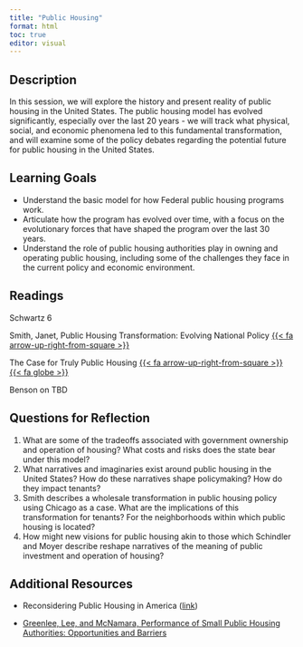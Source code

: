 ```yaml
---
title: "Public Housing"
format: html
toc: true
editor: visual
---
```


## Description

In this session, we will explore the history and present reality of public housing in the United States. The public housing model has evolved significantly, especially over the last 20 years - we will track what physical, social, and economic phenomena led to this fundamental transformation, and will examine some of the policy debates regarding the potential future for public housing in the United States.

## Learning Goals

-   Understand the basic model for how Federal public housing programs work.
-   Articulate how the program has evolved over time, with a focus on the evolutionary forces that have shaped the program over the last 30 years.
-   Understand the role of public housing authorities play in owning and operating public housing, including some of the challenges they face in the current policy and economic environment.

## Readings

Schwartz 6

Smith, Janet, Public Housing Transformation: Evolving National Policy [{{< fa arrow-up-right-from-square >}}](https://uofi.box.com/s/qn0duv2naa2yo33a4r4j77fdv1o5md7f)

The Case for Truly Public Housing [{{< fa arrow-up-right-from-square >}}](https://uofi.box.com/s/kzh6wwws59rd9td17psnfg3wcnt4dclg)   [{{< fa globe >}}](https://placesjournal.org/article/the-case-for-truly-public-housing/?cn-reloaded=1)

Benson on TBD

## Questions for Reflection

1.  What are some of the tradeoffs associated with government ownership and operation of housing? What costs and risks does the state bear under this model?
2.  What narratives and imaginaries exist around public housing in the United States? How do these narratives shape policymaking? How do they impact tenants?
3.  Smith describes a wholesale transformation in public housing policy using Chicago as a case. What are the implications of this transformation for tenants? For the neighborhoods within which public housing is located?
4.  How might new visions for public housing akin to those which Schindler and Moyer describe reshape narratives of the meaning of public investment and operation of housing?

## Additional Resources

-   Reconsidering Public Housing in America ([link](https://beltmag.com/national-public-housing-museum-reconsidering-public-housing-america/))

-   [Greenlee, Lee, and McNamara, Performance of Small Public Housing Authorities: Opportunities and Barriers](https://www.jstor.org/stable/26524883?seq=1#metadata_info_tab_contents)
